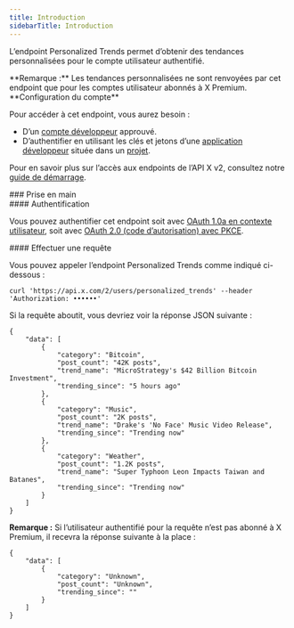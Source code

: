 ```yaml
---
title: Introduction
sidebarTitle: Introduction
---
```



L’endpoint Personalized Trends permet d’obtenir des tendances personnalisées pour le compte utilisateur authentifié.

<Note>
  **Remarque :** Les tendances personnalisées ne sont renvoyées par cet endpoint que pour les comptes utilisateur abonnés à X Premium.
</Note>

<Note>
  **Configuration du compte**

  Pour accéder à cet endpoint, vous aurez besoin :

  - D’un [compte développeur](https://developer.x.com/en/portal/petition/essential/basic-info) approuvé.
  - D’authentifier en utilisant les clés et jetons d’une [application développeur](/fr/resources/fundamentals/developer-apps) située dans un [projet](/fr/resources/fundamentals/projects).

  Pour en savoir plus sur l’accès aux endpoints de l’API X v2, consultez notre [guide de démarrage](/fr/x-api/getting-started/getting-access).
</Note>

<div id="getting-started">
  ### Prise en main
</div>

<div id="authentication">
  #### Authentification
</div>

Vous pouvez authentifier cet endpoint soit avec [OAuth 1.0a en contexte utilisateur](/fr/resources/fundamentals/authentication), soit avec [OAuth 2.0 (code d’autorisation) avec PKCE](fr/resources/fundamentals/authentication#oauth-2-0-authorization-code-flow-with-pkce-2).
 

<div id="making-a-request">
  #### Effectuer une requête
</div>

Vous pouvez appeler l’endpoint Personalized Trends comme indiqué ci-dessous :

`curl 'https://api.x.com/2/users/personalized_trends' --header 'Authorization: ••••••'`

Si la requête aboutit, vous devriez voir la réponse JSON suivante :

```
{
    "data": [
        {
            "category": "Bitcoin",
            "post_count": "42K posts",
            "trend_name": "MicroStrategy's $42 Billion Bitcoin Investment",
            "trending_since": "5 hours ago"
        },
        {
            "category": "Music",
            "post_count": "2K posts",
            "trend_name": "Drake's 'No Face' Music Video Release",
            "trending_since": "Trending now"
        },
        {
            "category": "Weather",
            "post_count": "1.2K posts",
            "trend_name": "Super Typhoon Leon Impacts Taiwan and Batanes",
            "trending_since": "Trending now"
        }
    ]
}
```

**Remarque :** Si l’utilisateur authentifié pour la requête n’est pas abonné à X Premium, il recevra la réponse suivante à la place :

```
{
    "data": [
        {
            "category": "Unknown",
            "post_count": "Unknown",
            "trending_since": ""
        }
    ]
}
```